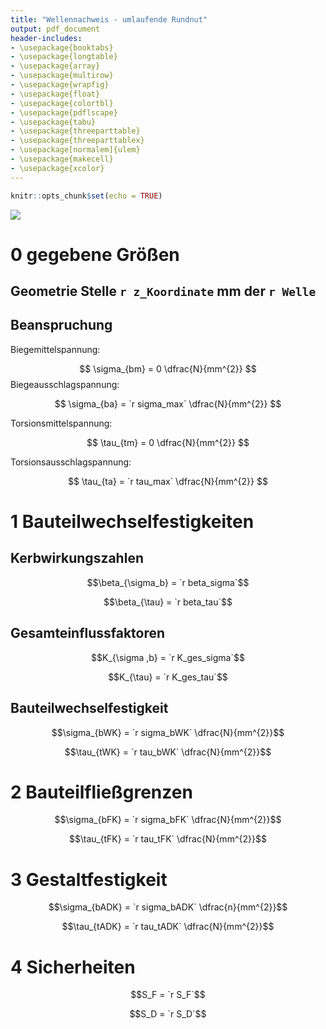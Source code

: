 ```yaml
---
title: "Wellennachweis - umlaufende Rundnut"
output: pdf_document
header-includes:
- \usepackage{booktabs}
- \usepackage{longtable}
- \usepackage{array}
- \usepackage{multirow}
- \usepackage{wrapfig}
- \usepackage{float}
- \usepackage{colortbl}
- \usepackage{pdflscape}
- \usepackage{tabu}
- \usepackage{threeparttable}
- \usepackage{threeparttablex}
- \usepackage[normalem]{ulem}
- \usepackage{makecell}
- \usepackage{xcolor}
---
```


```r
knitr::opts_chunk$set(echo = TRUE)
```

![](PDFs\\Rundnut.png)


# 0 gegebene Größen

## Geometrie Stelle `r z_Koordinate` mm der `r Welle`  

\begin{center}
\begin{tabular}{|ll|}
Wellendurchmesser & $D = `r dw`mm$ \\
Kerbgrunddurchmesser & $d = `r d`mm$ \\
Radius & $r = `r r`mm$ \\
Breite der Nut & $b = `r b`mm$
\end{tabular}
\end{center}

\pagebreak

## Beanspruchung

Biegemittelspannung:

$$
\sigma_{bm} = 0 \dfrac{N}{mm^{2}}
$$ Biegeausschlagspannung:

$$
\sigma_{ba} = `r sigma_max` \dfrac{N}{mm^{2}}
$$

Torsionsmittelspannung:

$$
\tau_{tm} = 0 \dfrac{N}{mm^{2}}
$$

Torsionsausschlagspannung:

$$
\tau_{ta} = `r tau_max` \dfrac{N}{mm^{2}}
$$

# 1 Bauteilwechselfestigkeiten

## Kerbwirkungszahlen

$$\beta_{\sigma_b} = `r beta_sigma`$$

$$\beta_{\tau} = `r beta_tau`$$

## Gesamteinflussfaktoren

$$K_{\sigma ,b} = `r K_ges_sigma`$$

$$K_{\tau} = `r K_ges_tau`$$

## Bauteilwechselfestigkeit

$$\sigma_{bWK} = `r sigma_bWK` \dfrac{N}{mm^{2}}$$

$$\tau_{tWK} = `r tau_bWK` \dfrac{N}{mm^{2}}$$

# 2 Bauteilfließgrenzen

$$\sigma_{bFK} = `r sigma_bFK` \dfrac{N}{mm^{2}}$$

$$\tau_{tFK} = `r tau_tFK` \dfrac{N}{mm^{2}}$$

# 3 Gestaltfestigkeit

$$\sigma_{bADK} = `r sigma_bADK` \dfrac{n}{mm^{2}}$$

$$\tau_{tADK} = `r tau_tADK` \dfrac{N}{mm^{2}}$$

# 4 Sicherheiten

$$S_F = `r S_F`$$

$$S_D = `r S_D`$$
